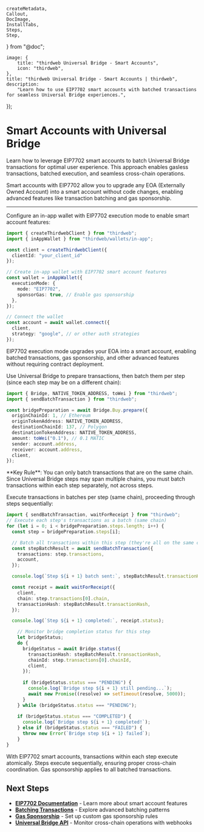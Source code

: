 	createMetadata,
	Callout,
	DocImage,
	InstallTabs,
	Steps,
	Step,
} from "@doc";

	image: {
		title: "thirdweb Universal Bridge - Smart Accounts",
		icon: "thirdweb",
	},
	title: "thirdweb Universal Bridge - Smart Accounts | thirdweb",
	description:
		"Learn how to use EIP7702 smart accounts with batched transactions for seamless Universal Bridge experiences.",
});

# Smart Accounts with Universal Bridge

Learn how to leverage EIP7702 smart accounts to batch Universal Bridge transactions for optimal user experience. This approach enables gasless transactions, batched execution, and seamless cross-chain operations.

Smart accounts with EIP7702 allow you to upgrade any EOA (Externally Owned Account) into a smart account without code changes, enabling advanced features like transaction batching and gas sponsorship.

---

<Steps>
<Step title='Install the SDK'>
<InstallTabs
	npm="npm i thirdweb"
	yarn="yarn add thirdweb"
	pnpm="pnpm i thirdweb"
/>
</Step>
<Step title='Set up EIP7702 In-App Wallet'>

Configure an in-app wallet with EIP7702 execution mode to enable smart account features:

```typescript
import { createThirdwebClient } from "thirdweb";
import { inAppWallet } from "thirdweb/wallets/in-app";

const client = createThirdwebClient({ 
  clientId: "your_client_id" 
});

// Create in-app wallet with EIP7702 smart account features
const wallet = inAppWallet({
  executionMode: {
    mode: "EIP7702",
    sponsorGas: true, // Enable gas sponsorship
  },
});

// Connect the wallet
const account = await wallet.connect({
  client,
  strategy: "google", // or other auth strategies
});
```

<Callout variant="info">
  EIP7702 execution mode upgrades your EOA into a smart account, enabling batched transactions, gas sponsorship, and other advanced features without requiring contract deployment.
</Callout>

</Step>
<Step title='Prepare Batched Bridge Transactions'>

Use Universal Bridge to prepare transactions, then batch them per step (since each step may be on a different chain):

```typescript
import { Bridge, NATIVE_TOKEN_ADDRESS, toWei } from "thirdweb";
import { sendBatchTransaction } from "thirdweb";

const bridgePreparation = await Bridge.Buy.prepare({
  originChainId: 1, // Ethereum
  originTokenAddress: NATIVE_TOKEN_ADDRESS,
  destinationChainId: 137, // Polygon
  destinationTokenAddress: NATIVE_TOKEN_ADDRESS,
  amount: toWei("0.1"), // 0.1 MATIC
  sender: account.address,
  receiver: account.address,
  client,
});
```

<Callout variant="important">
  **Key Rule**: You can only batch transactions that are on the same chain. Since Universal Bridge steps may span multiple chains, you must batch transactions within each step separately, not across steps.
</Callout>

</Step>
<Step title='Execute Batched Transactions'>

Execute transactions in batches per step (same chain), proceeding through steps sequentially:

```typescript
import { sendBatchTransaction, waitForReceipt } from "thirdweb";
// Execute each step's transactions as a batch (same chain)
for (let i = 0; i < bridgePreparation.steps.length; i++) {
  const step = bridgePreparation.steps[i];

  // Batch all transactions within this step (they're all on the same chain)
  const stepBatchResult = await sendBatchTransaction({
    transactions: step.transactions,
    account,
  });

  console.log(`Step ${i + 1} batch sent:`, stepBatchResult.transactionHash);

  const receipt = await waitForReceipt({
    client,
    chain: step.transactions[0].chain,
    transactionHash: stepBatchResult.transactionHash,
  });

  console.log(`Step ${i + 1} completed:`, receipt.status);

    // Monitor bridge completion status for this step
    let bridgeStatus;
    do {
      bridgeStatus = await Bridge.status({
        transactionHash: stepBatchResult.transactionHash,
        chainId: step.transactions[0].chainId,
        client,
      });
      
      if (bridgeStatus.status === "PENDING") {
        console.log(`Bridge step ${i + 1} still pending...`);
        await new Promise((resolve) => setTimeout(resolve, 5000));
      }
    } while (bridgeStatus.status === "PENDING");
    
    if (bridgeStatus.status === "COMPLETED") {
      console.log(`Bridge step ${i + 1} completed!`);
    } else if (bridgeStatus.status === "FAILED") {
      throw new Error(`Bridge step ${i + 1} failed`);
    }
}
```

<Callout variant="info">
  With EIP7702 smart accounts, transactions within each step execute atomically. Steps execute sequentially, ensuring proper cross-chain coordination. Gas sponsorship applies to all batched transactions.
</Callout>

</Step>
</Steps>

## Next Steps

- **[EIP7702 Documentation](/connect/account-abstraction/overview)** - Learn more about smart account features
- **[Batching Transactions](/typescript/v5/account-abstraction/batching-transactions)** - Explore advanced batching patterns
- **[Gas Sponsorship](/connect/account-abstraction/sponsoring-gas)** - Set up custom gas sponsorship rules
- **[Universal Bridge API](/pay/webhooks)** - Monitor cross-chain operations with webhooks
